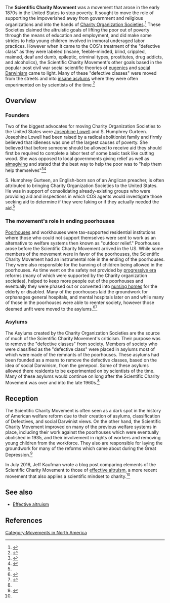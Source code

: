 The '''Scientific Charity Movement''' was a movement that arose in the early 1870s in the United States to stop poverty. It sought to move the role of supporting the impoverished away from government and religious organizations and into the hands of [[Charity Organization Societies]].<ref name="Jeff">{{cite web|last1=Kaufman|first1=Jeff|title=Scientific Charity Movement|url=http://effective-altruism.com/ea/zo/scientific_charity_movement/|website=Effective Altruism|publisher=Effective Altruism|accessdate=15 September 2016}}</ref> These Societies claimed the altruistic goals of lifting the poor out of poverty through the means of education and employment, and did make some strides to help young children involved in immoral underaged labor practices. However when it came to the COS's treatment of the "defective class" as they were labeled (insane, feeble-minded, blind, crippled, maimed, deaf and dumb, epileptic, criminal types, prostitutes, drug addicts, and alcoholics), the Scientific Charity Movement's other goals based in the popular post civil war social scientific theories of [[eugenics]] and [[social Darwinism]] came to light. Many of these "defective classes" were moved from the streets and into [[insane asylum]]s where they were often experimented on by scientists of the time.<ref name="VCU">{{cite web|last1=Stuhler|first1=Linda|title=Scientific Charity Movement and Charity Organization Societies|url=http://socialwelfare.library.vcu.edu/programs/mental-health/scientific-charity-movement-charity-organization-societies/|website=Virginia Commonwealth University|publisher=VCU|accessdate=20 September 2016}}</ref>

==Overview==

===Founders===
Two of the biggest advocates for moving Charity Organization Societies to the United States were [[Josephine Shaw Lowell|Josephine Lowell]] and S. Humphrey Gurteen. Josephine Lowell had been raised by a radical abolitionist family and firmly believed that idleness was one of the largest causes of poverty. She believed that before someone should be allowed to receive aid they should first be required to complete a labor test of some basic task like cutting wood. She was opposed to local governments giving relief as well as [[almsgiving]] and stated that the best way to help the poor was to "help them help themselves"<ref name="Scott Lipton">{{cite web|last1=Myers-Lipton|first1=Scott|title=Scientific Charity (Charity Organization Societies)|url=http://www.solvingpoverty.com/Scientific%20Charity.htm|website=Social Solutions to Poverty:|accessdate=20 September 2016}}</ref><ref name="VCU Lowell">{{cite web|last1=Hasan|first1=John|title=Josephine Shaw Lowell (1843-1905) — Social Reformer, Founder of the New York City Charity Organization Society and Advocate of the Doctrine That Charity Should Not Merely Relieve Suffering But That It Should Also Rehabilitate the Recipient|url=http://socialwelfare.library.vcu.edu/organizations/state-institutions/lowell-josephine-shaw-3/|website=Virginia commonwealth University|publisher=VCU|accessdate=20 September 2016}}</ref>

S. Humphrey Gurteen, an English-born son of an Anglican preacher, is often attributed to bringing Charity Organization Societies to the United States. He was in support of consolidating already-existing groups who were providing aid and inspections in which COS agents would investigate those seeking aid to determine if they were faking or if they actually needed the aid.<ref name="Scott Lipton" />

===The movement's role in ending poorhouses===
[[Poorhouses]] and workhouses were tax-supported residential institutions where those who could not support themselves were sent to work as an alternative to welfare systems then known as "outdoor relief." Poorhouses arose before the Scientific Charity Movement arrived in the US. While some members of the movement were in favor of the poorhouses, the Scientific Charity Movement had an instrumental role in the ending of the poorhouses. They were also responsible for the banning of children being allowed in the poorhouses. As time went on the safety net provided by [[progressive era]] reforms (many of which were supported by the Charity organization societies), helped to keep more people out of the poorhouses and eventually they were phased out or converted into [[nursing home]]s for the elderly or disabled. Many of the poorhouses laid the groundwork for orphanages general hospitals, and mental hospitals later on and while many of those in the poorhouses were able to reenter society, however those deemed unfit were moved to the asylums.<ref name="Poor house">{{cite web|title=Historical overview of the American poorhouse system|url=http://www.poorhousestory.com/history.htm|website=Poorhousestory|accessdate=27 September 2016}}</ref><ref name="Shadow">{{cite book|last1=Katz|first1=Michel|title=In the Shadow Of the Poorhouse: A Social History Of Welfare In America|isbn=0-465-03210-9|url=https://books.google.com/books?id=j5hvQ0FjRKYC&pg=PA75&lpg=PA75&dq=S.+Humphreys+Gurteen&source=bl&ots=yq7OxTKoFF&sig=a9TeS7802IeQrxFXvI3OFfpM6bE&hl=en&sa=X&ved=0ahUKEwjH_MKp-p7PAhUNx2MKHa8VCcoQ6AEIODAE#v=onepage&q&f=false|accessdate=28 September 2016}}</ref>

===Asylums===
The Asylums created by the Charity Organization Societies are the source of much of the Scientific Charity Movement's criticism. Their purpose was to remove the "defective classes" from society. Members of society who were classified as the "defective class" were placed in asylums most of which were made of the remnants of the poorhouses. These asylums had been founded as a means to remove the defective classes, based on the idea of social Darwinism, from the genepool. Some of these asylums allowed there residents to be experimented on by scientists of the time. Many of these asylums would continue on long after the Scientific Charity Movement was over and into the late 1960s.<ref name="VCU" />

==Reception==

The Scientific Charity Movement is often seen as a dark spot in the history of American welfare reform due to their creation of asylums, classification of Defectives, and social Darwinist views. On the other hand, the Scientific Charity Movement improved on many of the previous welfare systems in place, including their work against the poorhouses which were eventually abolished in 1935, and their involvement in rights of workers and removing young children from the workforce. They also are responsible for laying the groundwork for many of the reforms which came about during the Great Depression.<ref name="Mich">{{cite web |first1=Nili |last1=Tannenbaum |first2=Michael |last2=Reisch |title=From Charitable Volunteers to Architects of Social Welfare: A Brief History of Social Work |url=http://ssw.umich.edu/about/history/brief-history-of-social-work |website=School of Social Work University of Michigan |publisher=University of Michigan |accessdate=28 September 2016}}</ref>

In July 2016, Jeff Kaufman wrote a blog post comparing elements of the Scientific Charity Movement to those of [[effective altruism]], a more recent movement that also applies a scientific mindset to charity.<ref name="Jeff" />

==See also==

* [[Effective altruism]]

==References==

{{Reflist|30em}}

[[Category:Movements in North America]]
